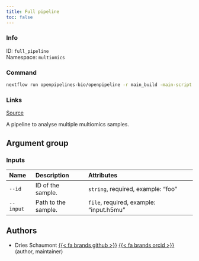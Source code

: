 ```yaml
---
title: Full pipeline
toc: false
---
```


::: {.column-margin}

### Info

ID: `full_pipeline`  
Namespace: `multiomics`

### Command

```bash
nextflow run openpipelines-bio/openpipeline -r main_build -main-script workflows/multiomics/full_pipeline/main.nf --help
```

### Links
[Source](https://github.com/openpipelines-bio/openpipeline/blob/main/workflows/multiomics/full_pipeline){.btn-action .btn-sm .btn-info .btn role="button"}
:::

A pipeline to analyse multiple multiomics samples.

## Argument group

### Inputs



|Name      |Description         |Attributes                              |
|:---------|:-------------------|:---------------------------------------|
|`--id`    |ID of the sample.   |`string`, required, example: "foo"      |
|`--input` |Path to the sample. |`file`, required, example: "input.h5mu" |

## Authors

 * Dries Schaumont [{{< fa brands github >}}](https://github.com/DriesSchaumont) [{{< fa brands orcid >}}](https://orcid.org/0000-0002-4389-0440) (author, maintainer)
